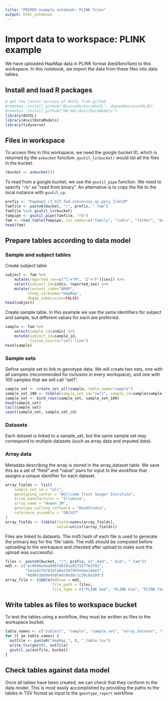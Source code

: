 ```yaml
---
title: "PRIMED example notebook: PLINK files"
output: html_notebook
---
```


# Import data to workspace: PLINK example

We have uploaded HapMap data in PLINK format (bed/bim/fam) to this workspace. In this notebook, we import the data from these files into data tables.

## Install and load R packages

```r
# get the latest version of AnVIL from github
#remotes::install_github("Bioconductor/AnVIL", dependencies=FALSE)
#remotes::install_github("UW-GAC/AnvilDataModels")
library(AnVIL)
library(AnvilDataModels)
library(tidyverse)
```

## Files in workspace

To access files in this workspace, we need the google bucket ID, which is returned by the `avbucket` function. `gsutil_ls(bucket)` would list all the files in the bucket.

```r
(bucket <- avbucket())
```

To read from a google bucket, we use the `gsutil_pipe` function. We need to specify `"rb"` as "read from binary". An alternative is to copy the file to the local instance with `gsutil_cp`.

```r
prefix <- "hapmap3_r3_b37_fwd.consensus.qc.poly_Ilmn1M"
famfile <- paste0(bucket, "/", prefix, ".fam")
famfile %in% gsutil_ls(bucket)
fampipe <- gsutil_pipe(famfile, "rb")
fam <- read_table(fampipe, col_names=c("family", "indiv", "father", "mother", "sex", "phen"), col_types="cccccc")
head(fam)
```

## Prepare tables according to data model

### Sample and subject tables

Create subject table

```r
subject <- fam %>%
    mutate(reported_sex=c("1"="M", "2"="F")[sex]) %>%
    select(subject_id=indiv, reported_sex) %>%
    mutate(consent_code="NRUP",
          study_nickname="HapMap",
          dbgap_submission=FALSE)
head(subject)
```

Create sample table. In this example we use the same identifiers for subject and sample, but different values for each are preferred.

```r
sample <- fam %>%
    select(sample_id=indiv) %>%
    mutate(subject_id=sample_id,
           tissue_source="cell line")
head(sample)
```


### Sample sets

Define sample set to link to genotype data. We will create two sets, one with all samples (recommended for inclusion in every workspace), and one with 100 samples that we will call "set1".

```r
sample_set <- create_set_all(sample, table_name="sample")
sample_set_100 <- tibble(sample_set_id="set1", sample_id=sample$sample_id[1:100])
sample_set <- bind_rows(sample_set, sample_set_100)
head(sample_set)
tail(sample_set)
count(sample_set, sample_set_id)
```

### Datasets

Each dataset is linked to a sample_set, but the same sample set may correspond to multiple datasets (such as array data and imputed data).

### Array data

Metadata describing the array is stored in the array_dataset table. We save this as a set of "field" and "value" pairs for input to the workflow that assigns a unique identifier for each dataset.

```r
array_fields <- list(
    sample_set_id = "all",
    genotyping_center = "Wellcome Trust Sanger Institute",
    array_manufacturer = "Illumina",
    array_name = "Human 1M",
    genotype_calling_software = "BeadStudio",
    reference_assembly = "GRCh37"
)
array_fields <- tibble(field=names(array_fields),
                       value=unlist(array_fields))
```

Files are linked to datasets. The md5 hash of each file is used to generate the primary key for the 'file' table. The md5 should be computed before uploading to the workspace and checked after upload to make sure the upload was successful. 

```r
files <- paste0(bucket, "/", prefix, c(".bed", ".bim", ".fam"))
md5 <- c("ec6096edea0d6f46191a0275577b3f02",
         "5a1e4276783afa0a235f907edae1dae3",
         "4d9651bb9e45054dc8ed8c1c59cba19d")
array_file <- tibble(md5sum = md5,
                     file_path = files,
                     file_type = c("PLINK bed", "PLINK bim", "PLINK fam"))
```


## Write tables as files to workspace bucket

To test the tables using a workflow, they must be written as files to the workspace bucket.

```r
table_names <- c("subject", "sample", "sample_set", "array_dataset", "array_file")
for (t in table_names) {
  outfile <- paste0("HapMap_", t, "_table.tsv")
  write_tsv(get(t), outfile)
  gsutil_cp(outfile, bucket)
}
```


## Check tables against data model

Once all tables have been created, we can check that they conform to the data model. This is most easily accomplished by providing the paths to the tables in TSV format as input to the `genotype_report` workflow.
